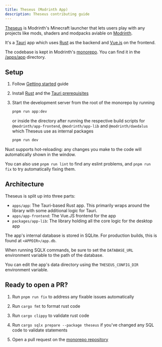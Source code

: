 ```yaml
---
title: Theseus (Modrinth App)
description: Theseus contributing guide
---
```



[Theseus](https://modrinth.com/app) is Modrinth's Minecraft launcher that lets users play with any projects like mods, shaders and modpacks aviable on [Modrinth](https://modrinth.com/).

It's a [Tauri](https://v2.tauri.app/) app which uses [Rust](https://rust-lang.org) as the backend and [Vue.js](https://vuejs.org/) on the frontend.

The codebase is kept in Modrinth's [monorepo](https://github.com/modrinth/code). You can find it in the [/apps/app](https://github.com/modrinth/code/tree/main/apps/app) directory.

## Setup

<Steps>

1. Follow [Getting started](/contributing/getting-started#installation) guide

2. Install [Rust](https://www.rust-lang.org/) and the [Tauri prerequisites](https://v2.tauri.app/start/prerequisites/)

3. Start the development server from the root of the monorepo by running
    ```bash
    pnpm run app:dev
    ```
    
    or inside the directory after running the respective build scripts for `@modrinth/app-frontend`, `@modrinth/app-lib` and `@modrinth/daedalus` which Theseus use as internal packages
    
    ```bash
    pnpm run dev
    ```

</Steps>

Nuxt supports hot-reloading: any changes you make to the code will automatically shown in the window.

You can also use `pnpm run lint` to find any eslint problems, and `pnpm run fix` to try automatically fixing them.

## Architecture

Theseus is split up into three parts:

- `apps/app`: The Tauri-based Rust app. This primarily wraps around the library with some additional logic for Tauri.
- `apps/app-frontend`: The Vue.JS frontend for the app
- `packages/app-lib`: The library holding all the core logic for the desktop app

The app's internal database is stored in SQLite. For production builds, this is found at `<APPDIR>/app.db`.

When running SQLX commands, be sure to set the `DATABASE_URL` environment variable to the path of the database.

You can edit the app's data directory using the `THESEUS_CONFIG_DIR` environment variable.

## Ready to open a PR?

<Steps>

1. Run `pnpm run fix` to address any fixable issues automatically

2. Run `cargo fmt` to format rust code

3. Run `cargo clippy` to validate rust code

4. Run `cargo sqlx prepare --package theseus` if you've changed any SQL code to validate statements

5. Open a pull request on the [monorepo repository](https://github.com/modrinth/code)

</Steps>
